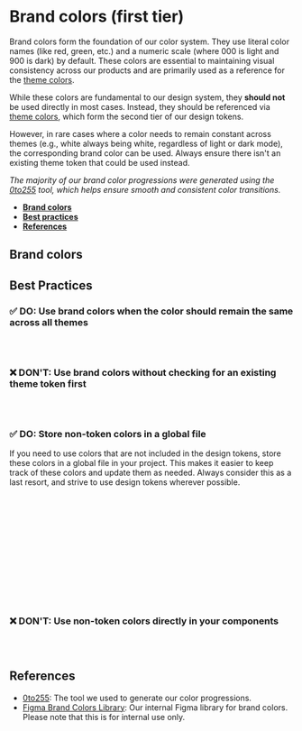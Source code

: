 
# Brand colors (first tier)

Brand colors form the foundation of our color system. They use literal color names (like red, green, etc.) and a numeric scale (where 000 is light and 900 is dark) by default. These colors are essential to maintaining visual consistency across our products and are primarily used as a reference for the [theme colors](/docs/colors-theme-colors--docs).

While these colors are fundamental to our design system, they **should not** be used directly in most cases. Instead, they should be referenced via [theme colors](/docs/colors-theme-colors--docs), which form the second tier of our design tokens.

However, in rare cases where a color needs to remain constant across themes (e.g., white always being white, regardless of light or dark mode), the corresponding brand color can be used. Always ensure there isn't an existing theme token that could be used instead.

_The majority of our brand color progressions were generated using the [0to255](https://0to255.com/037dd6) tool, which helps ensure smooth and consistent color transitions._

- [**Brand colors**](#brand-colors)
- [**Best practices**](#best-practices)
- [**References**](#references)

## Brand colors

<Canvas of={BrandColorStories.DefaultStory} />

## Best Practices

### ✅ **DO**: Use brand colors when the color should remain the same across all themes

```jsx
fill: brandColors.white.white000;
fill: var(--brand-colors-white-white000);
```

### ❌ **DON'T**: Use brand colors without checking for an existing theme token first

```jsx
background-color: brandColors.blue.blue500; // Brand color instead of theme.color.primary.default
background-color: var(--brand-colors-blue-blue500); // Brand color instead of var(--color-primary-default)
```

### ✅ **DO**: Store non-token colors in a global file

If you need to use colors that are not included in the design tokens, store these colors in a global file in your project. This makes it easier to keep track of these colors and update them as needed. Always consider this as a last resort, and strive to use design tokens wherever possible.

```jsx
// colors.js
export const customColors = {
  myCustomColor: '#abc123',
};

// colors.css
--custom-colors-my-custom-color: #abc123;

// component.js
import { customColors } from './colors.js';

background-color: customColors.myCustomColor;
background-color: var(--custom-colors-my-custom-color);
```

### ❌ **DON'T**: Use non-token colors directly in your components

```jsx
// Avoid
background-color: #abc123; // Custom color not in design tokens or global file
```

## References

- [0to255](http://www.0to255.com/037DD6): The tool we used to generate our color progressions.
- [Figma Brand Colors Library](https://www.figma.com/file/cBAUPFMnbv6tHR1J8KvBI2/Brand-Colors?node-id=0%3A1): Our internal Figma library for brand colors. Please note that this is for internal use only.
